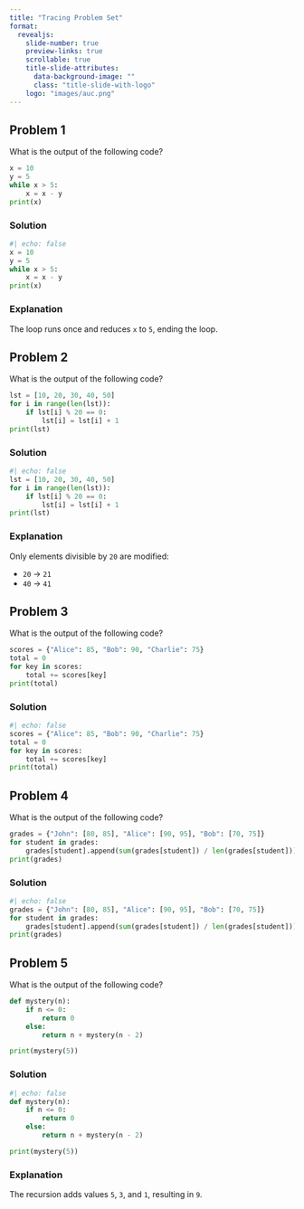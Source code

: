 ```yaml
---
title: "Tracing Problem Set"
format:
  revealjs:
    slide-number: true
    preview-links: true
    scrollable: true
    title-slide-attributes:
      data-background-image: ""
      class: "title-slide-with-logo"
    logo: "images/auc.png"
---
```


## Problem 1

What is the output of the following code?

```python
x = 10
y = 5
while x > 5:
    x = x - y
print(x)
```

::: {.fragment}

### Solution
```python
#| echo: false
x = 10
y = 5
while x > 5:
    x = x - y
print(x)
```

### Explanation  
The loop runs once and reduces `x` to `5`, ending the loop.

:::


## Problem 2
What is the output of the following code?

```python
lst = [10, 20, 30, 40, 50]
for i in range(len(lst)):
    if lst[i] % 20 == 0:
        lst[i] = lst[i] + 1
print(lst)
```
::: {.fragment}

### Solution
```python
#| echo: false
lst = [10, 20, 30, 40, 50]
for i in range(len(lst)):
    if lst[i] % 20 == 0:
        lst[i] = lst[i] + 1
print(lst)
```

### Explanation
Only elements divisible by `20` are modified:

- `20` $\to$ `21`
- `40` $\to$ `41`

:::

## Problem 3  
What is the output of the following code?

```python
scores = {"Alice": 85, "Bob": 90, "Charlie": 75}
total = 0
for key in scores:
    total += scores[key]
print(total)
```

::: {.fragment}

### Solution

```python
#| echo: false
scores = {"Alice": 85, "Bob": 90, "Charlie": 75}
total = 0
for key in scores:
    total += scores[key]
print(total)
```

:::

## Problem 4
What is the output of the following code?

```python
grades = {"John": [80, 85], "Alice": [90, 95], "Bob": [70, 75]}
for student in grades:
    grades[student].append(sum(grades[student]) / len(grades[student]))
print(grades)
```

### Solution

```python
#| echo: false
grades = {"John": [80, 85], "Alice": [90, 95], "Bob": [70, 75]}
for student in grades:
    grades[student].append(sum(grades[student]) / len(grades[student]))
print(grades)
```


## Problem 5
What is the output of the following code?

```python
def mystery(n):
    if n <= 0:
        return 0
    else:
        return n + mystery(n - 2)

print(mystery(5))
```

::: {.fragment}

### Solution
```python
#| echo: false
def mystery(n):
    if n <= 0:
        return 0
    else:
        return n + mystery(n - 2)

print(mystery(5))
```

### Explanation

The recursion adds values `5`, `3`, and `1`, resulting in `9`.

:::

